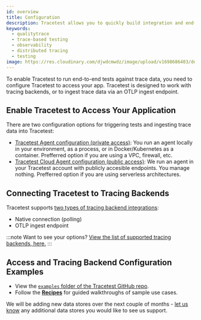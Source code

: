 ```yaml
---
id: overview
title: Configuration
description: Tracetest allows you to quickly build integration and end-to-end tests, powered by your OpenTelemetry traces. Learn how to configure Tracetest.
keywords:
  - qualitytrace
  - trace-based testing
  - observability
  - distributed tracing
  - testing
image: https://res.cloudinary.com/djwdcmwdz/image/upload/v1698686403/docs/Blog_Thumbnail_14_rsvkmo.jpg
---
```


To enable Tracetest to run end-to-end tests against trace data, you need to configure Tracetest to access your app. Tracetest is designed to work with tracing backends, or to ingest trace data via an OTLP ingest endpoint.

## Enable Tracetest to Access Your Application

There are two configuration options for triggering tests and ingesting trace data into Tracetest:

- [Tracetest Agent configuration (private access)](/configuration/agent): You run an agent locally in your environment, as a process, or in Docker/Kubernetes as a container. Prefferred option if you are using a VPC, firewall, etc.
- [Tracetest Cloud Agent configuration (public access)](/configuration/cloud-agent): We run an agent in your Tracetest account with publicly accesible endpoints. You manage nothing. Prefferred option if you are using serverless architectures.

## Connecting Tracetest to Tracing Backends

Tracetest supports [two types of tracing backend integrations](/configuration/connecting-to-data-stores/overview):

- Native connection (polling)
- OTLP ingest endpoint

:::note Want to see your options?
[View the list of supported tracing backends, here.](/configuration/connecting-to-data-stores/overview#supported-tracing-backends)
:::

## Access and Tracing Backend Configuration Examples

- View the [`examples` folder of the Tracetest GitHub repo](https://github.com/intelops/qualitytrace/tree/main/examples).
- Follow the [**Recipes**](/examples-tutorials/recipes) for guided walkthroughs of sample use cases.

We will be adding new data stores over the next couple of months - [let us know](https://github.com/intelops/qualitytrace/issues/new/choose) any additional data stores you would like to see us support.
